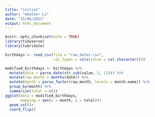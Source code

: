 ```yaml
---
title: "initial"
author: "Heather Li"
date: "15/06/2021"
output: html_document
---
```


```r
knitr::opts_chunk$set(echo = TRUE)
library(tidyverse)
library(lubridate)
```

```r
birthdays <- read_csv(file = "raw_dates.csv",
                      col_types = cols(value = col_character()))

```

```r
modified_birthdays <- birthdays %>% 
  mutate(date = parse_date(str_sub(value, 2, 11))) %>% 
  mutate(raw_month = months(date)) %>% 
  mutate(month = parse_factor(raw_month, levels = month.name)) %>% 
  group_by(month) %>% 
  summarize(total = n())
ggplot(data = modified_birthdays,
       mapping = aes(x = month, y = total))+
  geom_col()+
  coord_flip()
```


